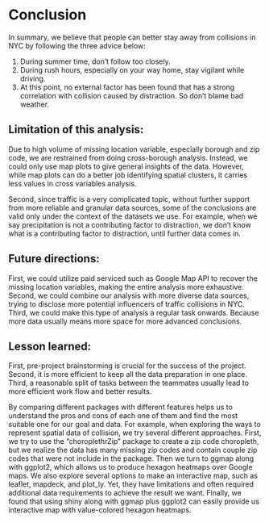 # Conclusion

In summary, we believe that people can better stay away from collisions in NYC by following the three advice below:

1. During summer time, don’t follow too closely.
2. During rush hours, especially on your way home, stay vigilant while driving.
3. At this point, no external factor has been found that has a strong correlation with collision caused by distraction. So don’t blame bad weather.

## Limitation of this analysis:

Due to high volume of missing location variable, especially borough and zip code, we are restrained from doing cross-borough analysis. Instead, we could only use map plots to give general insights of the data. However, while map plots can do a better job identifying spatial clusters, it carries less values in cross variables analysis.

Second, since traffic is a very complicated topic, without further support from more reliable and granular data sources, some of the conclusions are valid only under the context of the datasets we use. For example, when we say precipitation is not a contributing factor to distraction, we don’t know what is a contributing factor to distraction, until further data comes in.

## Future directions:

First, we could utilize paid serviced such as Google Map API to recover the missing location variables, making the entire analysis more exhaustive. Second, we could combine our analysis with more diverse data sources, trying to disclose more potential influencers of traffic collisions in NYC. Third, we could make this type of analysis a regular task onwards. Because more data usually means more space for more advanced conclusions. 

## Lesson learned:

First, pre-project brainstorming is crucial for the success of the project.
Second, it is more efficient to keep all the data preparation in one place.
Third, a reasonable split of tasks between the teammates usually lead to more efficient work flow and better results.

By comparing different packages with different features helps us to understand the pros and cons of each one of them and find the most suitable one for our goal and data. For example, when exploring the ways to represent spatial data of collision, we try several different approaches. First, we try to use the “choroplethrZip” package to create a zip code choropleth, but we realize the data has many missing zip codes and contain couple zip codes that were not include in the package. Then we turn to ggmap along with ggplot2, which allows us to produce hexagon heatmaps over Google maps. We also explore several options to make an interactive map, such as leaflet, mapdeck, and plot_ly. Yet, they have limitations and often required additional data requirements to achieve the result we want. Finally, we found that using shiny along with ggmap plus ggplot2 can easily provide us interactive map with value-colored hexagon heatmaps.